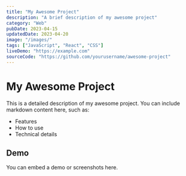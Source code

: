 ```yaml
---
title: "My Awesome Project"
description: "A brief description of my awesome project"
category: "Web"
pubDate: 2023-04-15
updatedDate: 2023-04-20
image: "/images/"
tags: ["JavaScript", "React", "CSS"]
liveDemo: "https://example.com"
sourceCode: "https://github.com/yourusername/awesome-project"
---
```


# My Awesome Project

This is a detailed description of my awesome project. You can include markdown content here, such as:

- Features
- How to use
- Technical details

## Demo

You can embed a demo or screenshots here.
